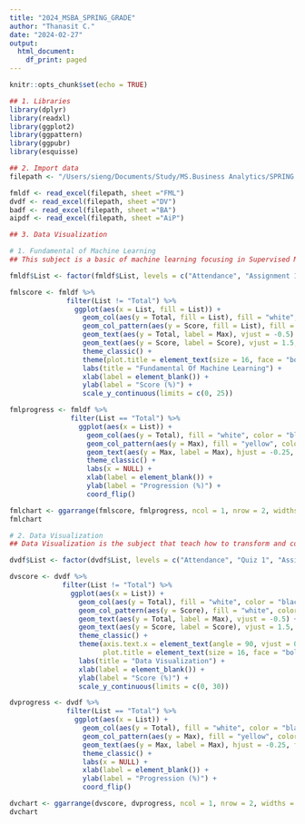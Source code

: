 ```yaml
---
title: "2024_MSBA_SPRING_GRADE"
author: "Thanasit C."
date: "2024-02-27"
output:
  html_document:
    df_print: paged
---
```


```r
knitr::opts_chunk$set(echo = TRUE)
```



```r
## 1. Libraries
library(dplyr)
library(readxl)
library(ggplot2)
library(ggpattern)
library(ggpubr)
library(esquisse)
```



```r
## 2. Import data
filepath <- "/Users/sieng/Documents/Study/MS.Business Analytics/SPRING 2024/GRADE.xlsx"

fmldf <- read_excel(filepath, sheet ="FML")
dvdf <- read_excel(filepath, sheet ="DV")
badf <- read_excel(filepath, sheet ="BA")
aipdf <- read_excel(filepath, sheet ="AiP")
```



```r
## 3. Data Visualization
```

```r
# 1. Fundamental of Machine Learning
## This subject is a basic of machine learning focusing in Supervised Machine Learning including K-NN classification, Naive Bayes Classification, K-mean Clustering, and DBSCAN Clustering algorithm. Grading system divides into 5 assignments, attendance and final exam. At the moment, I'm working on my 3rd assignment. My target is to get A (94%) or at least A- on this subject.
```
```r
fmldf$List <- factor(fmldf$List, levels = c("Attendance", "Assignment 1", "Assignment 2", "Assignment 3", "Assignment 4", "Assignment 5", "Final", "Total"))

fmlscore <- fmldf %>%
              filter(List != "Total") %>%
                ggplot(aes(x = List, fill = List)) +
                  geom_col(aes(y = Total, fill = List), fill = "white", color = "black") +
                  geom_col_pattern(aes(y = Score, fill = List), fill = "white", color = "Black", pattern = "stripe") +
                  geom_text(aes(y = Total, label = Max), vjust = -0.5) +
                  geom_text(aes(y = Score, label = Score), vjust = 1.5, face = "bold", size = 7) +
                  theme_classic() +
                  theme(plot.title = element_text(size = 16, face = "bold")) +
                  labs(title = "Fundamental Of Machine Learning") +
                  xlab(label = element_blank()) +
                  ylab(label = "Score (%)") +
                  scale_y_continuous(limits = c(0, 25)) 

fmlprogress <- fmldf %>%
               filter(List == "Total") %>%
                 ggplot(aes(x = List)) +
                   geom_col(aes(y = Total), fill = "white", color = "black") +
                   geom_col_pattern(aes(y = Max), fill = "yellow", color = "Black", pattern = "stripe") +
                   geom_text(aes(y = Max, label = Max), hjust = -0.25, face = "bold", size = 5) +
                   theme_classic() +
                   labs(x = NULL) +
                   xlab(label = element_blank()) +
                   ylab(label = "Progression (%)") +
                   coord_flip()

fmlchart <- ggarrange(fmlscore, fmlprogress, ncol = 1, nrow = 2, widths = c(1,1), heights = c(3,1))
fmlchart
```


```r
# 2. Data Visualization
## Data Visualization is the subject that teach how to transform and convey insight to the audience in term of visual. I learn how to construct and how to use it properly. Moreover, I learn how to make data visualization by using multiple software such as MS Excel, MS Power BI, and Tableau. On top of that, I am able to use RStudio to create visualization. The grading system including an attendance, 5 Quiz, 5 Assignments, Midterm, and Final. Midterm exam is a week away!
```
```r
dvdf$List <- factor(dvdf$List, levels = c("Attendance", "Quiz 1", "Assignment 1", "Quiz 2", "Assignment 2", "Midterm", "Quiz 3", "Assignment 3", "Quiz 4", "Assignment 4", "Quiz 5", "Assignment 5", "Final", "Total"))

dvscore <- dvdf %>%
             filter(List != "Total") %>%
               ggplot(aes(x = List)) +
                 geom_col(aes(y = Total), fill = "white", color = "black") +
                 geom_col_pattern(aes(y = Score), fill = "white", color = "Black", pattern = "stripe") +
                 geom_text(aes(y = Total, label = Max), vjust = -0.5) +
                 geom_text(aes(y = Score, label = Score), vjust = 1.5, face = "bold", size = 5) +
                 theme_classic() +
                 theme(axis.text.x = element_text(angle = 90, vjust = 0.5, hjust = 1, size = 6),
                       plot.title = element_text(size = 16, face = "bold")) +
                 labs(title = "Data Visualization") +
                 xlab(label = element_blank()) +
                 ylab(label = "Score (%)") +
                 scale_y_continuous(limits = c(0, 30)) 

dvprogress <- dvdf %>%
              filter(List == "Total") %>%
                ggplot(aes(x = List)) +
                  geom_col(aes(y = Total), fill = "white", color = "black") +
                  geom_col_pattern(aes(y = Max), fill = "yellow", color = "Black", pattern = "stripe") +
                  geom_text(aes(y = Max, label = Max), hjust = -0.25, face = "bold", size = 5) +
                  theme_classic() +
                  labs(x = NULL) +
                  xlab(label = element_blank()) +
                  ylab(label = "Progression (%)") +
                  coord_flip()

dvchart <- ggarrange(dvscore, dvprogress, ncol = 1, nrow = 2, widths = c(1,1), heights = c(3,1))
dvchart
```



